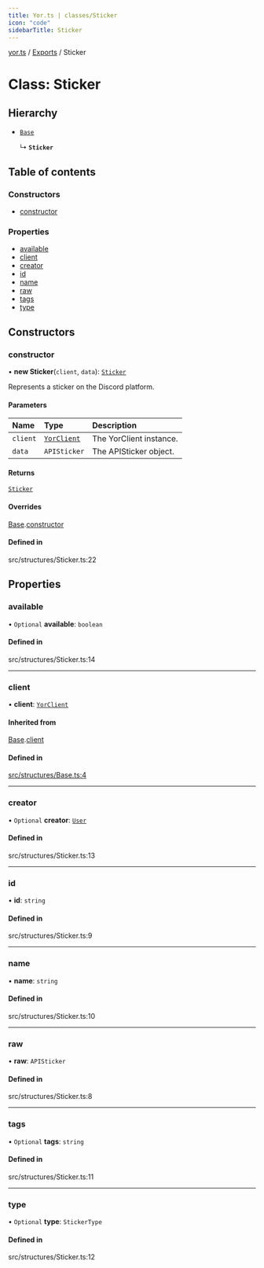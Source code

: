 ```yaml
---
title: Yor.ts | classes/Sticker
icon: "code"
sidebarTitle: Sticker
---
```

[yor.ts](../README) / [Exports](../modules) / Sticker

# Class: Sticker

## Hierarchy

- [`Base`](Base)

  ↳ **`Sticker`**

## Table of contents

### Constructors

- [constructor](Sticker#constructor)

### Properties

- [available](Sticker#available)
- [client](Sticker#client)
- [creator](Sticker#creator)
- [id](Sticker#id)
- [name](Sticker#name)
- [raw](Sticker#raw)
- [tags](Sticker#tags)
- [type](Sticker#type)

## Constructors

### constructor

• **new Sticker**(`client`, `data`): [`Sticker`](Sticker)

Represents a sticker on the Discord platform.

#### Parameters

| Name | Type | Description |
| :------ | :------ | :------ |
| `client` | [`YorClient`](YorClient) | The YorClient instance. |
| `data` | `APISticker` | The APISticker object. |

#### Returns

[`Sticker`](Sticker)

#### Overrides

[Base](Base).[constructor](Base#constructor)

#### Defined in

src/structures/Sticker.ts:22

## Properties

### available

• `Optional` **available**: `boolean`

#### Defined in

src/structures/Sticker.ts:14

___

### client

• **client**: [`YorClient`](YorClient)

#### Inherited from

[Base](Base).[client](Base#client)

#### Defined in

[src/structures/Base.ts:4](https://github.com/OreOreki/interactions.ts/blob/e3ad9a5/src/structures/Base.ts#L4)

___

### creator

• `Optional` **creator**: [`User`](User)

#### Defined in

src/structures/Sticker.ts:13

___

### id

• **id**: `string`

#### Defined in

src/structures/Sticker.ts:9

___

### name

• **name**: `string`

#### Defined in

src/structures/Sticker.ts:10

___

### raw

• **raw**: `APISticker`

#### Defined in

src/structures/Sticker.ts:8

___

### tags

• `Optional` **tags**: `string`

#### Defined in

src/structures/Sticker.ts:11

___

### type

• `Optional` **type**: `StickerType`

#### Defined in

src/structures/Sticker.ts:12
